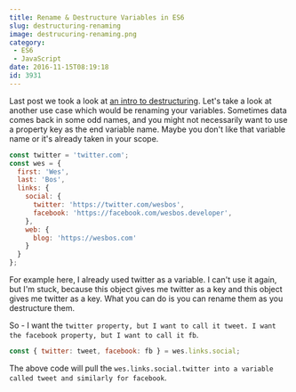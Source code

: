 ```yaml
---
title: Rename & Destructure Variables in ES6
slug: destructuring-renaming
image: destrucuring-renaming.png
category:
 - ES6
 - JavaScript
date: 2016-11-15T08:19:18
id: 3931
---
```


Last post we took a look at <a href="http://wesbos.com/destructuring-objects/">an intro to destructuring</a>. Let's take a look at another use case which would be renaming your variables. Sometimes data comes back in some odd names, and you might not necessarily want to use a property key as the end variable name. Maybe you don't like that variable name or it's already taken in your scope.


```js
const twitter = 'twitter.com';
const wes = {
  first: 'Wes',
  last: 'Bos',
  links: {
    social: {
      twitter: 'https://twitter.com/wesbos',
      facebook: 'https://facebook.com/wesbos.developer',
    },
    web: {
      blog: 'https://wesbos.com'
    }
  }
};
```

For example here, I already used twitter as a variable. I can't use it again, but I'm stuck, because this object gives me twitter as a key and this object gives me twitter as a key. What you can do is you can rename them as you destructure them.

So - I want the `twitter property, but I want to call it tweet. I want the facebook property, but I want to call it fb`.


```js
const { twitter: tweet, facebook: fb } = wes.links.social;
```

The above code will pull the `wes.links.social.twitter into a variable called tweet and similarly for facebook`.